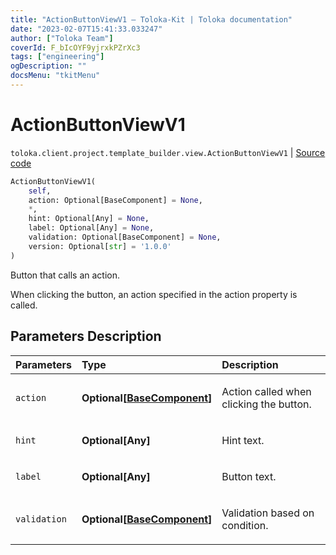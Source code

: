 ```yaml
---
title: "ActionButtonViewV1 — Toloka-Kit | Toloka documentation"
date: "2023-02-07T15:41:33.033247"
author: ["Toloka Team"]
coverId: F_bIcOYF9yjrxkPZrXc3
tags: ["engineering"]
ogDescription: ""
docsMenu: "tkitMenu"
---
```


# ActionButtonViewV1
`toloka.client.project.template_builder.view.ActionButtonViewV1` | [Source code](https://github.com/Toloka/toloka-kit/blob/v1.1.3/src/client/project/template_builder/view.py#L64)

```python
ActionButtonViewV1(
    self,
    action: Optional[BaseComponent] = None,
    *,
    hint: Optional[Any] = None,
    label: Optional[Any] = None,
    validation: Optional[BaseComponent] = None,
    version: Optional[str] = '1.0.0'
)
```

Button that calls an action.

When clicking the button, an action specified in the action property is called.

## Parameters Description

| Parameters | Type | Description |
| :----------| :----| :-----------|
`action`|**Optional\[[BaseComponent](/docs-new/toloka-kit/reference/toloka.client.project.template_builder.base.BaseComponent)\]**|<p>Action called when clicking the button.</p>
`hint`|**Optional\[Any\]**|<p>Hint text.</p>
`label`|**Optional\[Any\]**|<p>Button text.</p>
`validation`|**Optional\[[BaseComponent](/docs-new/toloka-kit/reference/toloka.client.project.template_builder.base.BaseComponent)\]**|<p>Validation based on condition.</p>
